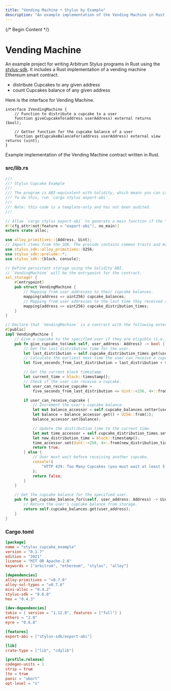 ```yaml
---
title: "Vending Machine • Stylus by Example"
description: "An example implementation of the Vending Machine in Rust using Arbitrum Stylus."
---
```




{/* Begin Content */}

# Vending Machine

An example project for writing Arbitrum Stylus programs in Rust using the [stylus-sdk](https://github.com/OffchainLabs/stylus-sdk-rs). It includes a Rust
implementation of a vending machine Ethereum smart contract.

- distribute Cupcakes to any given address
- count Cupcakes balance of any given address

Here is the interface for Vending Machine.

```solidity
interface IVendingMachine {
    // Function to distribute a cupcake to a user
    function giveCupcakeTo(address userAddress) external returns (bool);

    // Getter function for the cupcake balance of a user
    function getCupcakeBalanceFor(address userAddress) external view returns (uint);
}
```

Example implementation of the Vending Machine contract written in Rust.

### src/lib.rs


<NotForProductionBannerPartial />


```rust
//!
//! Stylus Cupcake Example
//!
//! The program is ABI-equivalent with Solidity, which means you can call it from both Solidity and Rust.
//! To do this, run `cargo stylus export-abi`.
//!
//! Note: this code is a template-only and has not been audited.
//!

// Allow `cargo stylus export-abi` to generate a main function if the "export-abi" feature is enabled.
#![cfg_attr(not(feature = "export-abi"), no_main)]
extern crate alloc;

use alloy_primitives::{Address, Uint};
// Import items from the SDK. The prelude contains common traits and macros.
use stylus_sdk::alloy_primitives::U256;
use stylus_sdk::prelude::*;
use stylus_sdk::{block, console};

// Define persistent storage using the Solidity ABI.
// `VendingMachine` will be the entrypoint for the contract.
sol_storage! {
    #[entrypoint]
    pub struct VendingMachine {
        // Mapping from user addresses to their cupcake balances.
        mapping(address => uint256) cupcake_balances;
        // Mapping from user addresses to the last time they received a cupcake.
        mapping(address => uint256) cupcake_distribution_times;
    }
}

// Declare that `VendingMachine` is a contract with the following external methods.
#[public]
impl VendingMachine {
    // Give a cupcake to the specified user if they are eligible (i.e., if at least 5 seconds have passed since their last cupcake).
    pub fn give_cupcake_to(&mut self, user_address: Address) -> bool {
        // Get the last distribution time for the user.
        let last_distribution = self.cupcake_distribution_times.get(user_address);
        // Calculate the earliest next time the user can receive a cupcake.
        let five_seconds_from_last_distribution = last_distribution + U256::from(5);

        // Get the current block timestamp.
        let current_time = block::timestamp();
        // Check if the user can receive a cupcake.
        let user_can_receive_cupcake =
            five_seconds_from_last_distribution <= Uint::<256, 4>::from(current_time);

        if user_can_receive_cupcake {
            // Increment the user's cupcake balance.
            let mut balance_accessor = self.cupcake_balances.setter(user_address);
            let balance = balance_accessor.get() + U256::from(1);
            balance_accessor.set(balance);

            // Update the distribution time to the current time.
            let mut time_accessor = self.cupcake_distribution_times.setter(user_address);
            let new_distribution_time = block::timestamp();
            time_accessor.set(Uint::<256, 4>::from(new_distribution_time));
            return true;
        } else {
            // User must wait before receiving another cupcake.
            console!(
                "HTTP 429: Too Many Cupcakes (you must wait at least 5 seconds between cupcakes)"
            );
            return false;
        }
    }

    // Get the cupcake balance for the specified user.
    pub fn get_cupcake_balance_for(&self, user_address: Address) -> Uint<256, 4> {
        // Return the user's cupcake balance from storage.
        return self.cupcake_balances.get(user_address);
    }
}
```

### Cargo.toml

```toml
[package]
name = "stylus_cupcake_example"
version = "0.1.7"
edition = "2021"
license = "MIT OR Apache-2.0"
keywords = ["arbitrum", "ethereum", "stylus", "alloy"]

[dependencies]
alloy-primitives = "=0.7.6"
alloy-sol-types = "=0.7.6"
mini-alloc = "0.4.2"
stylus-sdk = "0.6.0"
hex = "0.4.3"

[dev-dependencies]
tokio = { version = "1.12.0", features = ["full"] }
ethers = "2.0"
eyre = "0.6.8"

[features]
export-abi = ["stylus-sdk/export-abi"]

[lib]
crate-type = ["lib", "cdylib"]

[profile.release]
codegen-units = 1
strip = true
lto = true
panic = "abort"
opt-level = "s"
```
